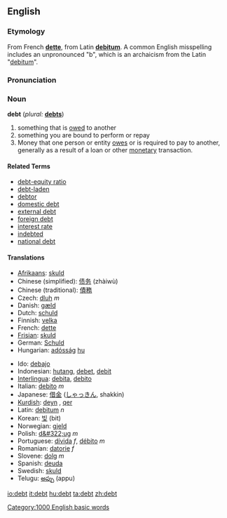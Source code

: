==English==
===Etymology===
From French '''[[dette]]''', from Latin '''[[debitum]]'''. A common English misspelling includes an unpronounced "b", which is an archaicism from the Latin "[[debitum]]". 

===Pronunciation===
{{IPA|/d&#603;t/}}

===Noun===
'''debt''' (''plural:'' '''[[debts]]''')
#something that is [[owe|owed]] to another
#something you are bound to perform or repay
#Money that one person or entity [[owe|owes]] or is required to pay to another, generally as a result of a loan or other [[monetary]] transaction.

====Related Terms====
* [[debt-equity ratio]]
* [[debt-laden]]
* [[debtor]]
* [[domestic debt]]
* [[external debt]]
* [[foreign debt]]
* [[interest rate]]
* [[indebted]]
* [[national debt]]

====Translations====
{{top}}
*[[Afrikaans]]: [[skuld]]
*Chinese (simplified): [[债务]] (zhàiwù)
*Chinese (traditional): [[債務]]
*Czech: [[dluh]] ''m''
*Danish: [[gæld]]
*Dutch: [[schuld]]
*Finnish: [[velka]]
*French: [[dette]]
*[[Frisian]]: [[skuld]]
*German: [[Schuld]]
*Hungarian: [[adósság]] [[:hu:adósság|hu]]
{{mid}}
*Ido: [[debajo]]
*Indonesian: [[hutang]], [[debet]], [[debit]]
*[[Interlingua]]: [[debita]], [[debito]]
*Italian: [[debito]] ''m''
*Japanese: [[借金]] ([[しゃっきん]], shakkin)
*[[Kurdish]]: [[deyn]] {{m}}, [[qer]] {{m}}
*Latin: [[debitum]] ''n''
*Korean: [[빚]] (bit)
*Norwegian: [[gjeld]]
*Polish: [[d&#322;ug]] ''m''
*Portuguese: [[dívida]] ''f'', [[débito]] ''m''
*Romanian: [[datorie]] ''f''
*Slovene: [[dolg]] ''m''
*Spanish: [[deuda]]
*Swedish: [[skuld]]
*Telugu: [[అప్పు]] (appu)
{{bottom}}

[[Category:1000 English basic words]]


[[io:debt]]
[[it:debt]]
[[hu:debt]]
[[ta:debt]]
[[zh:debt]]
